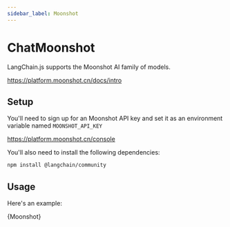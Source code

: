 ```yaml
---
sidebar_label: Moonshot
---
```



# ChatMoonshot

LangChain.js supports the Moonshot AI family of models.

https://platform.moonshot.cn/docs/intro

## Setup

You'll need to sign up for an Moonshot API key and set it as an environment variable named `MOONSHOT_API_KEY`

https://platform.moonshot.cn/console

You'll also need to install the following dependencies:


<IntegrationInstallTooltip></IntegrationInstallTooltip>

```bash npm2yarn
npm install @langchain/community
```

## Usage

Here's an example:


<CodeBlock language="typescript">{Moonshot}</CodeBlock>
